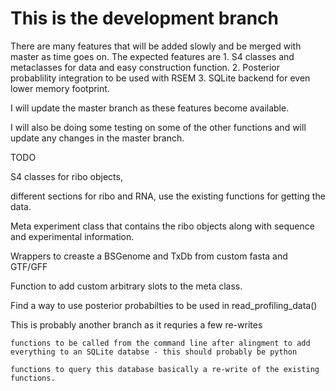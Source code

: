 # This is the development branch

There are many features that will be added slowly and be merged with master as time goes on. The expected features are
 1. S4 classes and metaclasses for data and easy construction function. 
 2. Posterior probablility integration to be used with RSEM
 3. SQLite backend for even lower memory footprint. 
 
 I will update the master branch as these features become available. 
 
 I will also be doing some testing on some of the other functions and will update any changes in the master branch. 


TODO

S4 classes for ribo objects, 

  different sections for ribo and RNA, use the existing functions for getting the data. 
  
  Meta experiment class that contains the ribo objects along with sequence and experimental information. 
  
  Wrappers to creaste a BSGenome and TxDb from custom fasta and GTF/GFF
  
  Function to add custom arbitrary slots to the meta class. 
  
  Find a way to use posterior probabilties to be used in read_profiling_data()
  
  This is probably another branch as it requries a few re-writes
    
    functions to be called from the command line after alingment to add everything to an SQLite databse - this should probably be python
  
    functions to query this database basically a re-write of the existing functions. 
  
